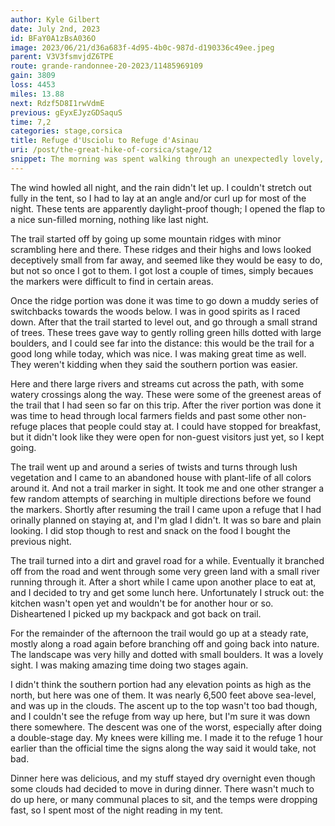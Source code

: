 ```yaml
---
author: Kyle Gilbert
date: July 2nd, 2023
id: BFaY0A1zBsA036O
image: 2023/06/21/d36a683f-4d95-4b0c-987d-d190336c49ee.jpeg
parent: V3V3fsmvjdZ6TPE
route: grande-randonnee-20-2023/11485969109
gain: 3809
loss: 4453
miles: 13.88
next: Rdzf5D8I1rwVdmE
previous: gEyxEJyzGDSaquS
time: 7,2
categories: stage,corsica
title: Refuge d'Usciolu to Refuge d'Asinau
uri: /post/the-great-hike-of-corsica/stage/12
snippet: The morning was spent walking through an unexpectedly lovely, and lush, plateau, full of green as far as the eye could see. But the trail turns towards the ascent once more, before dropping down to the Refuge.
---
```

The wind howled all night, and the rain didn't let up. I couldn't stretch out fully in the tent, so I had to lay at an angle and/or curl up for most of the night. These tents are apparently daylight-proof though; I opened the flap to a nice sun-filled morning, nothing like last night.

<Stats />

<Route />

The trail started off by going up some mountain ridges with minor scrambling here and there. These ridges and their highs and lows looked deceptively small from far away, and seemed like they would be easy to do, but not so once I got to them. I got lost a couple of times, simply becaues the markers were
difficult to find in certain areas.

Once the ridge portion was done it was time to go down a muddy series of
switchbacks towards the woods below. I was in good spirits as I raced down. After that the trail started to level out, and go through a small strand of trees. These trees gave way to gently rolling green hills dotted with large boulders, and I could see far into the distance: this would be the trail for a good long while today, which was nice. I was making great time as well. They weren't kidding when they said the southern portion was easier.

Here and there large rivers and streams cut across the path, with some watery
crossings along the way. These were some of the greenest areas of the trail that
I had seen so far on this trip. After the river portion was done it was time to
head through local farmers fields and past some other non-refuge places that
people could stay at. I could have stopped for breakfast, but it didn't look
like they were open for non-guest visitors just yet, so I kept going.

The trail went up and around a series of twists and turns through lush vegetation and I came to an abandoned house with plant-life of all colors around it. And not a trail marker in sight. It took me and one other stranger a few random attempts of searching in multiple directions before we found the markers. Shortly after resuming the trail I came upon a refuge that I had
orinally planned on staying at, and I'm glad I didn't. It was so bare and plain
looking. I did stop though to rest and snack on the food I bought the previous night.

The trail turned into a dirt and gravel road for a while. Eventually it branched off from the road and went through some very green land with a small river running through it. After a short while I came upon another place to eat at, and I decided to try and get some lunch here. Unfortunately I struck out: the kitchen wasn't open yet and wouldn't be for another hour or so. Disheartened I picked up my backpack and got back on trail.

For the remainder of the afternoon the trail would go up at a steady rate,
mostly along a road again before branching off and going back into nature. The
landscape was very hilly and dotted with small boulders. It was a lovely sight.
I was making amazing time doing two stages again.

I didn't think the southern portion had any elevation points as high as the north, but here was one of them. It was nearly 6,500 feet above sea-level, and was up in the clouds. The ascent up to the top wasn't too bad though, and I couldn't see the refuge from way up here, but I'm sure it was down there somewhere. The descent was one of the worst, especially after doing a double-stage day. My knees were killing me. I made it to the refuge 1 hour earlier than the official time the signs along the way said it would take, not bad.

Dinner here was delicious, and my stuff stayed dry overnight even though some
clouds had decided to move in during dinner. There wasn't much to do up here,
or many communal places to sit, and the temps were dropping fast, so I spent
most of the night reading in my tent.